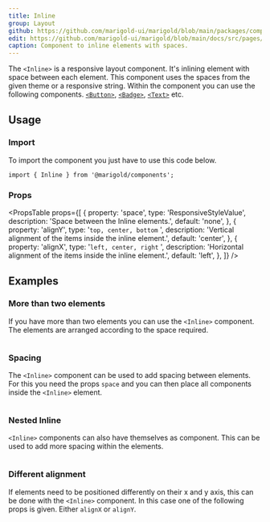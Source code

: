 ```yaml
---
title: Inline
group: Layout
github: https://github.com/marigold-ui/marigold/blob/main/packages/components/src/Inline/Inline.tsx
edit: https://github.com/marigold-ui/marigold/blob/main/docs/src/pages/components/inline.mdx
caption: Component to inline elements with spaces.
---
```


The `<Inline>` is a responsive layout component. It's inlining element with space between each element. This component uses the spaces from the given theme or a responsive string. Within the component you can use the following components. [`<Button>`](/components/button/), [`<Badge>`](/components/badge/), [`<Text>`](/components/text/) etc.

<Preview>
  <BasicInline />
</Preview>

## Usage

### Import

To import the component you just have to use this code below.

```tsx
import { Inline } from '@marigold/components';
```

### Props

<PropsTable
  props={[
    {
      property: 'space',
      type: 'ResponsiveStyleValue<string>',
      description: 'Space between the Inline elements.',
      default: 'none',
    },
    {
      property: 'alignY',
      type: '`top, center, bottom` ',
      description: 'Vertical alignment of the items inside the inline element.',
      default: 'center',
    },
    {
      property: 'alignX',
      type: '`left, center, right` ',
      description:
        'Horizontal alignment of the items inside the inline element.',
      default: 'left',
    },
  ]}
/>

## Examples

### More than two elements

If you have more than two elements you can use the `<Inline>` component. The elements are arranged according to the space required.

```tsx preview file=components/Inline/inline-elements.demo.tsx

```

### Spacing

The `<Inline>` component can be used to add spacing between elements.
For this you need the props `space` and you can then place all components inside the `<Inline>` element.

```tsx preview file=components/Inline/inline-spacing.demo.tsx

```

### Nested Inline

`<Inline>` components can also have themselves as component. This can be used to add more spacing within the elements.

```tsx preview file=components/Inline/inline-nested.demo.tsx

```

### Different alignment

If elements need to be positioned differently on their x and y axis, this can be done with the `<Inline>` component.
In this case one of the following props is given. Either `alignX` or `alignY`.

```tsx preview file=components/Inline/inline-alignments.demo.tsx

```
